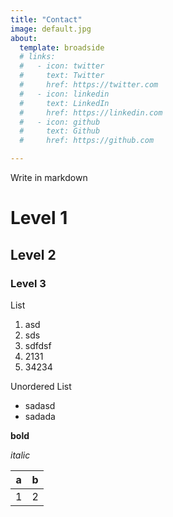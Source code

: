```yaml
---
title: "Contact"
image: default.jpg
about:
  template: broadside
  # links:
  #   - icon: twitter
  #     text: Twitter
  #     href: https://twitter.com
  #   - icon: linkedin
  #     text: LinkedIn
  #     href: https://linkedin.com
  #   - icon: github
  #     text: Github
  #     href: https://github.com

---
```


Write in markdown

# Level 1
## Level 2
### Level 3

List

1. asd
2. sds
3. sdfdsf
4. 2131
5. 34234

Unordered List

- sadasd
- sadada

**bold**

_italic_

|a|b|
|---|---|
|1|2|

